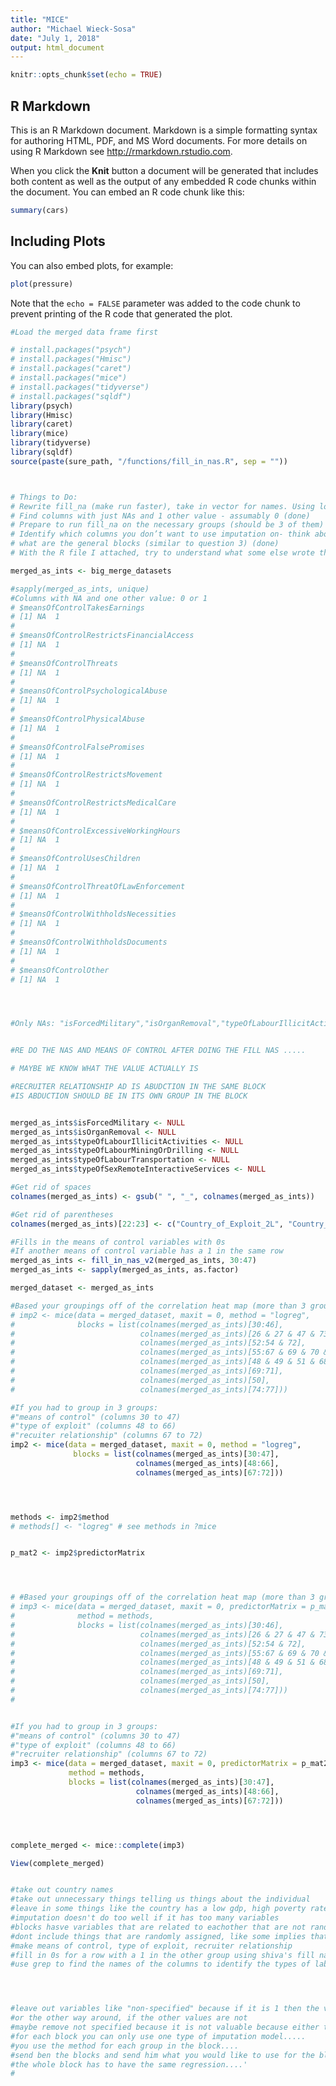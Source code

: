 ```yaml
---
title: "MICE"
author: "Michael Wieck-Sosa"
date: "July 1, 2018"
output: html_document
---
```


```r
knitr::opts_chunk$set(echo = TRUE)
```

## R Markdown

This is an R Markdown document. Markdown is a simple formatting syntax for authoring HTML, PDF, and MS Word documents. For more details on using R Markdown see <http://rmarkdown.rstudio.com>.

When you click the **Knit** button a document will be generated that includes both content as well as the output of any embedded R code chunks within the document. You can embed an R code chunk like this:

```r
summary(cars)
```

## Including Plots

You can also embed plots, for example:

```r
plot(pressure)
```

Note that the `echo = FALSE` parameter was added to the code chunk to prevent printing of the R code that generated the plot.



```r
#Load the merged data frame first 

# install.packages("psych")
# install.packages("Hmisc")
# install.packages("caret")
# install.packages("mice")
# install.packages("tidyverse")
# install.packages("sqldf")
library(psych)
library(Hmisc)
library(caret)
library(mice)
library(tidyverse)
library(sqldf)
source(paste(sure_path, "/functions/fill_in_nas.R", sep = ""))



# Things to Do:
# Rewrite fill_na (make run faster), take in vector for names. Using logical vectors to subset into data frame, Note, you can do df[is.na(df]] to look at all NAs. Also probably easier to load in select columns as a vector not a list (done)
# Find columns with just NAs and 1 other value - assumably 0 (done)
# Prepare to run fill_na on the necessary groups (should be 3 of them) - try using regular expressions (grep, etc) (done)
# Identify which columns you don’t want to use imputation on- think about each variable - they should fall under 2 options (or these are the 2 I’ve thought of (done)
# what are the general blocks (similar to question 3) (done)
# With the R file I attached, try to understand what some else wrote the function to do (I give some initial guidance in the code comments above the function (these were not provided by the person who wrote it)

merged_as_ints <- big_merge_datasets 

#sapply(merged_as_ints, unique)
#Columns with NA and one other value: 0 or 1
# $meansOfControlTakesEarnings
# [1] NA  1
# 
# $meansOfControlRestrictsFinancialAccess
# [1] NA  1
# 
# $meansOfControlThreats
# [1] NA  1
# 
# $meansOfControlPsychologicalAbuse
# [1] NA  1
# 
# $meansOfControlPhysicalAbuse
# [1] NA  1
# 
# $meansOfControlFalsePromises
# [1] NA  1
# 
# $meansOfControlRestrictsMovement
# [1] NA  1
# 
# $meansOfControlRestrictsMedicalCare
# [1] NA  1
# 
# $meansOfControlExcessiveWorkingHours
# [1] NA  1
# 
# $meansOfControlUsesChildren
# [1] NA  1
# 
# $meansOfControlThreatOfLawEnforcement
# [1] NA  1
# 
# $meansOfControlWithholdsNecessities
# [1] NA  1
# 
# $meansOfControlWithholdsDocuments
# [1] NA  1
# 
# $meansOfControlOther
# [1] NA  1




#Only NAs: "isForcedMilitary","isOrganRemoval","typeOfLabourIllicitActivities","typeOfLabourMiningOrDrilling","typeOfLabourTransportation","typeOfSexRemoteInteractiveServices"


#RE DO THE NAS AND MEANS OF CONTROL AFTER DOING THE FILL NAS .....

# MAYBE WE KNOW WHAT THE VALUE ACTUALLY IS 

#RECRUITER RELATIONSHIP AD IS ABUDCTION IN THE SAME BLOCK
#IS ABDUCTION SHOULD BE IN ITS OWN GROUP IN THE BLOCK


merged_as_ints$isForcedMilitary <- NULL
merged_as_ints$isOrganRemoval <- NULL
merged_as_ints$typeOfLabourIllicitActivities <- NULL
merged_as_ints$typeOfLabourMiningOrDrilling <- NULL
merged_as_ints$typeOfLabourTransportation <- NULL
merged_as_ints$typeOfSexRemoteInteractiveServices <- NULL

#Get rid of spaces
colnames(merged_as_ints) <- gsub(" ", "_", colnames(merged_as_ints))

#Get rid of parentheses
colnames(merged_as_ints)[22:23] <- c("Country_of_Exploit_2L", "Country_of_Citizenship_2L")

#Fills in the means of control variables with 0s 
#If another means of control variable has a 1 in the same row
merged_as_ints <- fill_in_nas_v2(merged_as_ints, 30:47)
merged_as_ints <- sapply(merged_as_ints, as.factor)

merged_dataset <- merged_as_ints

#Based your groupings off of the correlation heat map (more than 3 groups):
# imp2 <- mice(data = merged_dataset, maxit = 0, method = "logreg",
#              blocks = list(colnames(merged_as_ints)[30:46], 
#                            colnames(merged_as_ints)[26 & 27 & 47 & 73], 
#                            colnames(merged_as_ints)[52:54 & 72],
#                            colnames(merged_as_ints)[55:67 & 69 & 70 & 71],
#                            colnames(merged_as_ints)[48 & 49 & 51 & 68 & 29 & 28],  
#                            colnames(merged_as_ints)[69:71], 
#                            colnames(merged_as_ints)[50], 
#                            colnames(merged_as_ints)[74:77]))

#If you had to group in 3 groups: 
#"means of control" (columns 30 to 47)
#"type of exploit" (columns 48 to 66)
#"recuiter relationship" (columns 67 to 72)
imp2 <- mice(data = merged_dataset, maxit = 0, method = "logreg",
              blocks = list(colnames(merged_as_ints)[30:47], 
                            colnames(merged_as_ints)[48:66], 
                            colnames(merged_as_ints)[67:72]))




methods <- imp2$method
# methods[] <- "logreg" # see methods in ?mice 


p_mat2 <- imp2$predictorMatrix       




# #Based your groupings off of the correlation heat map (more than 3 groups):
# imp3 <- mice(data = merged_dataset, maxit = 0, predictorMatrix = p_mat2,
#              method = methods,
#              blocks = list(colnames(merged_as_ints)[30:46], 
#                            colnames(merged_as_ints)[26 & 27 & 47 & 73], 
#                            colnames(merged_as_ints)[52:54 & 72],
#                            colnames(merged_as_ints)[55:67 & 69 & 70 & 71],
#                            colnames(merged_as_ints)[48 & 49 & 51 & 68 & 29 & 28],  
#                            colnames(merged_as_ints)[69:71], 
#                            colnames(merged_as_ints)[50], 
#                            colnames(merged_as_ints)[74:77]))
# 


#If you had to group in 3 groups: 
#"means of control" (columns 30 to 47)
#"type of exploit" (columns 48 to 66)
#"recruiter relationship" (columns 67 to 72)
imp3 <- mice(data = merged_dataset, maxit = 0, predictorMatrix = p_mat2,
             method = methods,
             blocks = list(colnames(merged_as_ints)[30:47], 
                            colnames(merged_as_ints)[48:66], 
                            colnames(merged_as_ints)[67:72]))




complete_merged <- mice::complete(imp3) 

View(complete_merged)


#take out country names 
#take out unnecessary things telling us things about the individual
#leave in some things like the country has a low gdp, high poverty rate, high trafficking rate, tier, etc
#imputation doesn't do too well if it has too many variables
#blocks hasve variables that are related to eachother that are not randomly assigned
#dont include things that are randomly assigned, like some implies that there will be nas everywhere else, buso don't include recruiter relationship unknown, type of labor unknnown, or other wones that are, 
#make means of control, type of exploit, recruiter relationship
#fill in 0s for a row with a 1 in the other group using shiva's fill na function
#use grep to find the names of the columns to identify the types of labor 




#leave out variables like "non-specified" because if it is 1 then the value is not stated...
#or the other way around, if the other values are not 
#maybe remove not specified because it is not valuable because either the values are zero or one and if we ipute then we get 0s anyways....
#for each block you can only use one type of imputation model.....
#you use the method for each group in the block....
#send ben the blocks and send him what you would like to use for the blocks
#the whole block has to have the same regression....'
#

```

